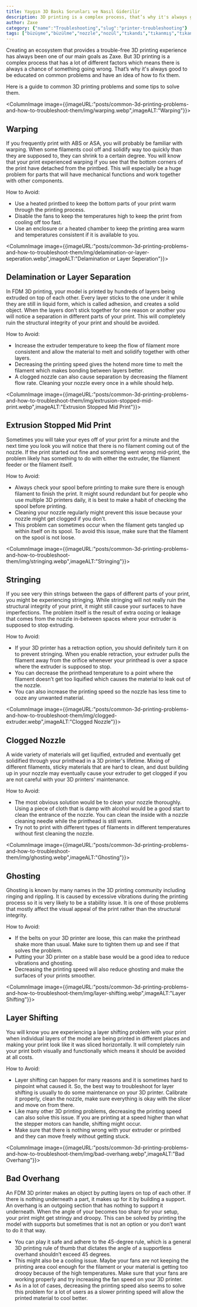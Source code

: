 ```yaml
---
title: Yaygın 3D Baskı Sorunları ve Nasıl Giderilir
description: 3D printing is a complex process, that’s why it's always good to be educated on common problems and have an idea of how to fix them.
author: Zaxe
category: {"name":"Troubleshooting","slug":"printer-troubleshooting"}
tags: ["büzüşme","büzülme","nozzle","nozül","tıkandı","tıkanmış","tıkanma","ipliklenme","iplenme","katman ayrımı","ghosting","overhang","layer shifting","katman kaydırma","kayıyor","shifting","problem","troubleshooting"]
---
```


Creating an ecosystem that provides a trouble-free 3D printing experience has always been one of our main goals as Zaxe. But 3D printing is a complex process that has a lot of different factors which means there is always a chance of something going wrong. That’s why it's always good to be educated on common problems and have an idea of how to fix them. 

Here is a guide to common 3D printing problems and some tips to solve them.

<ColumnImage image={{imageURL:"posts/common-3d-printing-problems-and-how-to-troubleshoot-them/img/warping.webp",imageALT:"Warping"}}>
## Warping

If you frequently print with ABS or ASA, you will probably be familiar with warping. When some filaments cool off and solidify way too quickly than they are supposed to, they can shrink to a certain degree. You will know that your print experienced warping if you see that the bottom corners of the print have detached from the printbed. This will especially be a huge problem for parts that will have mechanical functions and work together with other components. 

How to Avoid:

- Use a heated printbed to keep the bottom parts of your print warm through the printing process. 
- Disable the fans to keep the temperatures high to keep the print from cooling off too fast. 
- Use an enclosure or a heated chamber to keep the printing area warm and temperatures consistent if it is available to you. 
</ColumnImage>

<ColumnImage image={{imageURL:"posts/common-3d-printing-problems-and-how-to-troubleshoot-them/img/delamination-or-layer-seperation.webp",imageALT:"Delamination or Layer Seperation"}}>
## Delamination or Layer Separation

In FDM 3D printing, your model is printed by hundreds of layers being extruded on top of each other. Every layer sticks to the one under it while they are still in liquid form, which is called adhesion, and creates a solid object. When the layers don’t stick together for one reason or another you will notice a separation in different parts of your print. This will completely ruin the structural integrity of your print and should be avoided.

How to Avoid:

- Increase the extruder temperature to keep the flow of filament more consistent and allow the material to melt and solidify together with other layers.
- Decreasing the printing speed gives the hotend more time to melt the filament which makes bonding between layers better. 
- A clogged nozzle can also cause separation by decreasing the filament flow rate. Cleaning your nozzle every once in a while should help.
</ColumnImage>

<ColumnImage image={{imageURL:"posts/common-3d-printing-problems-and-how-to-troubleshoot-them/img/extrusion-stopped-mid-print.webp",imageALT:"Extrusion Stopped Mid Print"}}>
## Extrusion Stopped Mid Print

Sometimes you will take your eyes off of your print for a minute and the next time you look you will notice that there is no filament coming out of the nozzle. If the print started out fine and something went wrong mid-print, the problem likely has something to do with either the extruder, the filament feeder or the filament itself. 

How to Avoid:

- Always check your spool before printing to make sure there is enough filament to finish the print. It might sound redundant but for people who use multiple 3D printers daily, it is best to make a habit of checking the spool before printing. 
- Cleaning your nozzle regularly might prevent this issue because your nozzle might get clogged if you don’t. 
- This problem can sometimes occur when the filament gets tangled up within itself on its spool. To avoid this issue, make sure that the filament on the spool is not loose. 
</ColumnImage>

<ColumnImage image={{imageURL:"posts/common-3d-printing-problems-and-how-to-troubleshoot-them/img/stringing.webp",imageALT:"Stringing"}}>
## Stringing

If you see very thin strings between the gaps of different parts of your print, you might be experiencing stringing. While stringing will not really ruin the structural integrity of your print, it might still cause your surfaces to have imperfections. The problem itself is the result of extra oozing or leakage that comes from the nozzle in-between spaces where your extruder is supposed to stop extruding.

How to Avoid:

- If your 3D printer has a retraction option, you should definitely turn it on to prevent stringing. When you enable retraction, your extruder pulls the filament away from the orifice whenever your printhead is over a space where the extruder is supposed to stop. 
- You can decrease the printhead temperature to a point where the filament doesn’t get too liquified which causes the material to leak out of the nozzle. 
- You can also increase the printing speed so the nozzle has less time to ooze any unwanted material. 
</ColumnImage>

<ColumnImage image={{imageURL:"posts/common-3d-printing-problems-and-how-to-troubleshoot-them/img/clogged-extruder.webp",imageALT:"Clogged Nozzle"}}>
## Clogged Nozzle 

A wide variety of materials will get liquified, extruded and eventually get solidified through your printhead in a 3D printer's lifetime. Mixing of different filaments, sticky materials that are hard to clean, and dust building up in your nozzle may eventually cause your extruder to get clogged if you are not careful with your 3D printers' maintenance.       

How to Avoid:

- The most obvious solution would be to clean your nozzle thoroughly. Using a piece of cloth that is damp with alcohol would be a good start to clean the entrance of the nozzle. You can clean the inside with a nozzle cleaning needle while the printhead is still warm.   
- Try not to print with different types of filaments in different temperatures without first cleaning the nozzle.
</ColumnImage>

<ColumnImage image={{imageURL:"posts/common-3d-printing-problems-and-how-to-troubleshoot-them/img/ghosting.webp",imageALT:"Ghosting"}}>
## Ghosting 

Ghosting is known by many names in the 3D printing community including ringing and rippling. It is caused by excessive vibrations during the printing process so it is very likely to be a stability issue. It is one of those problems that mostly affect the visual appeal of the print rather than the structural integrity.

How to Avoid:

- If the belts on your 3D printer are loose, this can make the printhead shake more than usual. Make sure to tighten them up and see if that solves the problem.
- Putting your 3D printer on a stable base would be a good idea to reduce vibrations and ghosting.
- Decreasing the printing speed will also reduce ghosting and make the surfaces of your prints smoother.
</ColumnImage>

<ColumnImage image={{imageURL:"posts/common-3d-printing-problems-and-how-to-troubleshoot-them/img/layer-shifting.webp",imageALT:"Layer Shifting"}}>
## Layer Shifting 

You will know you are experiencing a layer shifting problem with your print when individual layers of the model are being printed in different places and making your print look like it was sliced horizontally. It will completely ruin your print both visually and functionally which means it should be avoided at all costs. 

How to Avoid:

- Layer shifting can happen for many reasons and it is sometimes hard to pinpoint what caused it. So, the best way to troubleshoot for layer shifting is usually to do some maintenance on your 3D printer. Calibrate it properly, clean the nozzle, make sure everything is okay with the slicer and move on from there. 
- Like many other 3D printing problems, decreasing the printing speed can also solve this issue. If you are printing at a speed higher than what the stepper motors can handle, shifting might occur.
- Make sure that there is nothing wrong with your extruder or printbed and they can move freely without getting stuck.
</ColumnImage>

<ColumnImage image={{imageURL:"posts/common-3d-printing-problems-and-how-to-troubleshoot-them/img/bad-overhang.webp",imageALT:"Bad Overhang"}}>
## Bad Overhang

An FDM 3D printer makes an object by putting layers on top of each other. If there is nothing underneath a part, it makes up for it by building a support. An overhang is an outgoing section that has nothing to support it underneath. When the angle of your becomes too sharp for your setup, your print might get stringy and droopy. This can be solved by printing the model with supports but sometimes that is not an option or you don’t want to do it that way.

- You can play it safe and adhere to the 45-degree rule, which is a general 3D printing rule of thumb that dictates the angle of a supportless overhand shouldn’t exceed 45 degrees. 
- This might also be a cooling issue. Maybe your fans are not keeping the printing area cool enough for the filament or your material is getting too droopy because of the high temperatures. Make sure that your fans are working properly and try increasing the fan speed on your 3D printer. 
- As in a lot of cases, decreasing the printing speed also seems to solve this problem for a lot of users as a slower printing speed will allow the printed material to cool better.
</ColumnImage>

